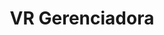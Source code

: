 ---
title: VR Gerenciadora
slug: "vr-gerenciadora"
order: 2
published: true
aboutcompany: VR Gerenciadora is an logistic company, that act between a delivery company and an ensurance company.
project: VR Gerenciadora is a logistics company, which operates between a delivery company and an insurance company, ensuring that the trips made by the delivery company are in accordance with the insurer's rules.
tags: [
    'UI',
    'UX',
    'Heatmap',
    'Metrics',
    'UX Research',
    'User Interview',
    'Angular'
]
colorone: "#2B9EF2"
colortwo: "#0C6BBE"
mock: 'mock.png'
mockMobile: 'mock-mobile.png'
gallery: [
    'danilo-nobre-vr-gerenciadora-operational-dashboard.png'
]
---
